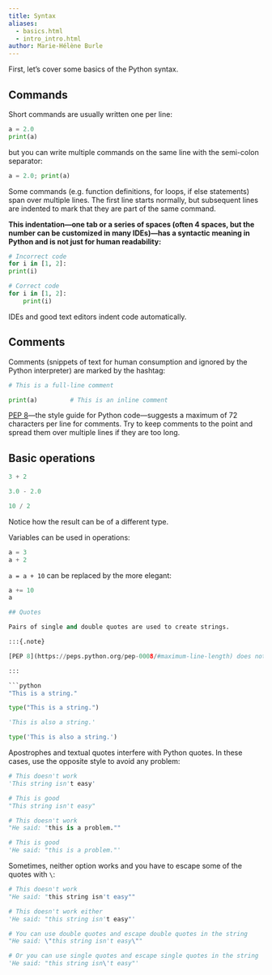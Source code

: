 ```yaml
---
title: Syntax
aliases:
  - basics.html
  - intro_intro.html
author: Marie-Hélène Burle
---
```


:::{.def}

First, let's cover some basics of the Python syntax.

:::

## Commands

Short commands are usually written one per line:

```python
a = 2.0
print(a)
```

but you can write multiple commands on the same line with the semi-colon separator:

```python
a = 2.0; print(a)
```

Some commands (e.g. function definitions, for loops, if else statements) span over multiple lines. The first line starts normally, but subsequent lines are indented to mark that they are part of the same command.

**This indentation—one tab or a series of spaces (often 4 spaces, but the number can be customized in many IDEs)—has a syntactic meaning in Python and is not just for human readability:**

```python
# Incorrect code
for i in [1, 2]:
print(i)
```

```python
# Correct code
for i in [1, 2]:
    print(i)
```

:::{.note}

IDEs and good text editors indent code automatically.

:::

## Comments

Comments (snippets of text for human consumption and ignored by the Python interpreter) are marked by the hashtag:

```python
# This is a full-line comment

print(a)         # This is an inline comment
```

:::{.note}

[PEP 8](https://peps.python.org/pep-0008/#maximum-line-length)—the style guide for Python code—suggests a maximum of 72 characters per line for comments. Try to keep comments to the point and spread them over multiple lines if they are too long.

:::

## Basic operations

```python
3 + 2
```

```python
3.0 - 2.0
```

```python
10 / 2
```

:::{.note}

Notice how the result can be of a different type.

:::

Variables can be used in operations:

```python
a = 3
a + 2
```

`a = a + 10` can be replaced by the more elegant:

```python
a += 10
a

## Quotes

Pairs of single and double quotes are used to create strings.

:::{.note}

[PEP 8](https://peps.python.org/pep-0008/#maximum-line-length) does not recommend one style over the other. It does suggest however that once you have chosen a style, you stick to it to make scripts consistent.

:::

```python
"This is a string."
```

```python
type("This is a string.")
```

```python
'This is also a string.'
```

```python
type('This is also a string.')
```

Apostrophes and textual quotes interfere with Python quotes. In these cases, use the opposite style to avoid any problem:

```python
# This doesn't work
'This string isn't easy'
```

```python
# This is good
"This string isn't easy"
```

```python
# This doesn't work
"He said: "this is a problem.""
```

```python
# This is good
'He said: "this is a problem."'
```

Sometimes, neither option works and you have to escape some of the quotes with `\`:

```python
# This doesn't work
"He said: "this string isn't easy""
```

```python
# This doesn't work either
'He said: "this string isn't easy"'
```

```python
# You can use double quotes and escape double quotes in the string
"He said: \"this string isn't easy\""
```

```python
# Or you can use single quotes and escape single quotes in the string
'He said: "this string isn\'t easy"'
```
